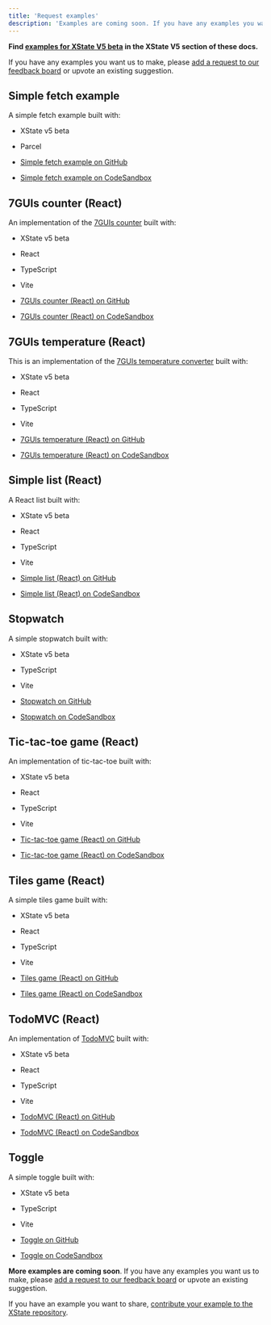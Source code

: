 ```yaml
---
title: 'Request examples'
description: 'Examples are coming soon. If you have any examples you want us to make, please add a request or upvote an existing suggestion.'
---
```


**Find [examples for XState V5 beta](/docs/examples) in the XState V5 section of these docs.**

If you have any examples you want us to make, please [add a request to our feedback board](https://feedback.stately.ai/examples) or upvote an existing suggestion.

## Simple fetch example

A simple fetch example built with:

- XState v5 beta
- Parcel

- [Simple fetch example on GitHub](https://github.com/statelyai/xstate/tree/main/examples/fetch)
- [Simple fetch example on CodeSandbox](https://codesandbox.io/p/sandbox/github/statelyai/xstate/tree/main/examples/fetch)

## 7GUIs counter (React)

An implementation of the [7GUIs counter](https://eugenkiss.github.io/7guis/tasks/#counter) built with:

- XState v5 beta
- React
- TypeScript
- Vite

- [7GUIs counter (React) on GitHub](https://github.com/statelyai/xstate/tree/main/examples/7guis-counter-react)
- [7GUIs counter (React) on CodeSandbox](https://codesandbox.io/p/sandbox/github/statelyai/xstate/tree/main/examples/react-7guis-counter)

## 7GUIs temperature (React)

This is an implementation of the [7GUIs temperature converter](https://eugenkiss.github.io/7guis/tasks#temp) built with:

- XState v5 beta
- React
- TypeScript
- Vite

- [7GUIs temperature (React) on GitHub](https://github.com/statelyai/xstate/tree/main/examples/7guis-temperature-react)
- [7GUIs temperature (React) on CodeSandbox](https://codesandbox.io/p/sandbox/github/statelyai/xstate/tree/main/examples/react-7guis-temperature)

## Simple list (React)

A React list built with:

- XState v5 beta
- React
- TypeScript
- Vite

- [Simple list (React) on GitHub](https://github.com/statelyai/xstate/tree/main/examples/friends-list-react)
- [Simple list (React) on CodeSandbox](https://codesandbox.io/p/sandbox/github/statelyai/xstate/tree/main/examples/react-list)

## Stopwatch

A simple stopwatch built with:

- XState v5 beta
- TypeScript
- Vite

- [Stopwatch on GitHub](https://github.com/statelyai/xstate/tree/main/examples/stopwatch)
- [Stopwatch on CodeSandbox](https://codesandbox.io/p/sandbox/github/statelyai/xstate/tree/main/examples/stopwatch)

## Tic-tac-toe game (React)

An implementation of tic-tac-toe built with:

- XState v5 beta
- React
- TypeScript
- Vite

- [Tic-tac-toe game (React) on GitHub](https://github.com/statelyai/xstate/tree/main/examples/tic-tac-toe-react)
- [Tic-tac-toe game (React) on CodeSandbox](https://codesandbox.io/p/sandbox/github/statelyai/xstate/tree/main/examples/react-tic-tac-toe)

## Tiles game (React)

A simple tiles game built with:

- XState v5 beta
- React
- TypeScript
- Vite

- [Tiles game (React) on GitHub](https://github.com/statelyai/xstate/tree/main/examples/tiles)
- [Tiles game (React) on CodeSandbox](https://codesandbox.io/p/sandbox/github/statelyai/xstate/tree/main/examples/tiles)

## TodoMVC (React)

An implementation of [TodoMVC](https://todomvc.com/) built with:

- XState v5 beta
- React
- TypeScript
- Vite

- [TodoMVC (React) on GitHub](https://github.com/statelyai/xstate/tree/main/examples/todomvc-react)
- [TodoMVC (React) on CodeSandbox](https://codesandbox.io/p/sandbox/github/statelyai/xstate/tree/main/examples/todomvc-react)

## Toggle

A simple toggle built with:

- XState v5 beta
- TypeScript
- Vite

- [Toggle on GitHub](https://github.com/statelyai/xstate/tree/main/examples/toggle)
- [Toggle on CodeSandbox](https://codesandbox.io/p/sandbox/github/statelyai/xstate/tree/main/examples/toggle)

**More examples are coming soon**. If you have any examples you want us to make, please [add a request to our feedback board](https://feedback.stately.ai/examples) or upvote an existing suggestion.

If you have an example you want to share, [contribute your example to the XState repository](https://github.com/statelyai/xstate/tree/main/examples#contributing-an-example).
